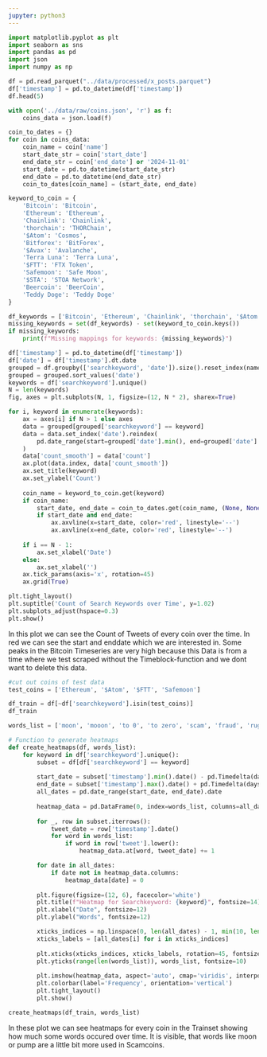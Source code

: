 ```yaml
---
jupyter: python3
---
```


```python
import matplotlib.pyplot as plt
import seaborn as sns
import pandas as pd
import json
import numpy as np
```

```python
df = pd.read_parquet("../data/processed/x_posts.parquet")
df['timestamp'] = pd.to_datetime(df['timestamp'])
df.head(5)
```

```python
with open('../data/raw/coins.json', 'r') as f:
    coins_data = json.load(f)

coin_to_dates = {}
for coin in coins_data:
    coin_name = coin['name']
    start_date_str = coin['start_date']
    end_date_str = coin['end_date'] or '2024-11-01'
    start_date = pd.to_datetime(start_date_str)
    end_date = pd.to_datetime(end_date_str)
    coin_to_dates[coin_name] = (start_date, end_date)

keyword_to_coin = {
    'Bitcoin': 'Bitcoin',
    'Ethereum': 'Ethereum',
    'Chainlink': 'Chainlink',
    'thorchain': 'THORChain',
    '$Atom': 'Cosmos',
    'Bitforex': 'BitForex',
    '$Avax': 'Avalanche',
    'Terra Luna': 'Terra Luna',
    '$FTT': 'FTX Token',
    'Safemoon': 'Safe Moon',
    '$STA': 'STOA Network',
    'Beercoin': 'BeerCoin',
    'Teddy Doge': 'Teddy Doge'
}

df_keywords = ['Bitcoin', 'Ethereum', 'Chainlink', 'thorchain', '$Atom', 'Bitforex', '$Avax', 'Terra Luna', '$FTT', 'Safemoon', '$STA', 'Beercoin', 'Teddy Doge']
missing_keywords = set(df_keywords) - set(keyword_to_coin.keys())
if missing_keywords:
    print(f"Missing mappings for keywords: {missing_keywords}")

df['timestamp'] = pd.to_datetime(df['timestamp'])
df['date'] = df['timestamp'].dt.date
grouped = df.groupby(['searchkeyword', 'date']).size().reset_index(name='count')
grouped = grouped.sort_values('date')
keywords = df['searchkeyword'].unique()
N = len(keywords)
fig, axes = plt.subplots(N, 1, figsize=(12, N * 2), sharex=True)

for i, keyword in enumerate(keywords):
    ax = axes[i] if N > 1 else axes
    data = grouped[grouped['searchkeyword'] == keyword]
    data = data.set_index('date').reindex(
        pd.date_range(start=grouped['date'].min(), end=grouped['date'].max()), fill_value=0
    )
    data['count_smooth'] = data['count']
    ax.plot(data.index, data['count_smooth'])
    ax.set_title(keyword)
    ax.set_ylabel('Count')
    
    coin_name = keyword_to_coin.get(keyword)
    if coin_name:
        start_date, end_date = coin_to_dates.get(coin_name, (None, None))
        if start_date and end_date:
            ax.axvline(x=start_date, color='red', linestyle='--')
            ax.axvline(x=end_date, color='red', linestyle='--')
    
    if i == N - 1:
        ax.set_xlabel('Date')
    else:
        ax.set_xlabel('')
    ax.tick_params(axis='x', rotation=45)
    ax.grid(True)

plt.tight_layout()
plt.suptitle('Count of Search Keywords over Time', y=1.02)
plt.subplots_adjust(hspace=0.3)
plt.show()
```

In this plot we can see the Count of Tweets of every coin over the time. In red we can see the start and enddate which we are interested in. Some peaks in the Bitcoin Timeseries are very high because this Data is from a time where we test scraped without the Timeblock-function and we dont want to delete this data.

```python
#cut out coins of test data
test_coins = ['Ethereum', '$Atom', '$FTT', 'Safemoon']

df_train = df[~df['searchkeyword'].isin(test_coins)]
df_train
```

```python
words_list = ['moon', 'mooon', 'to 0', 'to zero', 'scam', 'fraud', 'rug', 'rugpull', 'pump', 'dump', 'rich', 'poor', 'millionaire', 'billionaire']
```

```python


# Function to generate heatmaps
def create_heatmaps(df, words_list):
    for keyword in df['searchkeyword'].unique():
        subset = df[df['searchkeyword'] == keyword]
        
        start_date = subset['timestamp'].min().date() - pd.Timedelta(days=10)
        end_date = subset['timestamp'].max().date() + pd.Timedelta(days=10)
        all_dates = pd.date_range(start_date, end_date).date
        
        heatmap_data = pd.DataFrame(0, index=words_list, columns=all_dates)
        
        for _, row in subset.iterrows():
            tweet_date = row['timestamp'].date()
            for word in words_list:
                if word in row['tweet'].lower():
                    heatmap_data.at[word, tweet_date] += 1

        for date in all_dates:
            if date not in heatmap_data.columns:
                heatmap_data[date] = 0
        
        plt.figure(figsize=(12, 6), facecolor='white')
        plt.title(f"Heatmap for Searchkeyword: {keyword}", fontsize=14)
        plt.xlabel("Date", fontsize=12)
        plt.ylabel("Words", fontsize=12)

        xticks_indices = np.linspace(0, len(all_dates) - 1, min(10, len(all_dates))).astype(int)
        xticks_labels = [all_dates[i] for i in xticks_indices]
        
        plt.xticks(xticks_indices, xticks_labels, rotation=45, fontsize=10)
        plt.yticks(range(len(words_list)), words_list, fontsize=10)
        
        plt.imshow(heatmap_data, aspect='auto', cmap='viridis', interpolation='nearest', origin='lower')
        plt.colorbar(label='Frequency', orientation='vertical')
        plt.tight_layout()
        plt.show()

create_heatmaps(df_train, words_list)
```

In these plot we can see heatmaps for every coin in the Trainset showing how much some words occured over time. It is visible, that words like moon or pump are a little bit more used in Scamcoins.